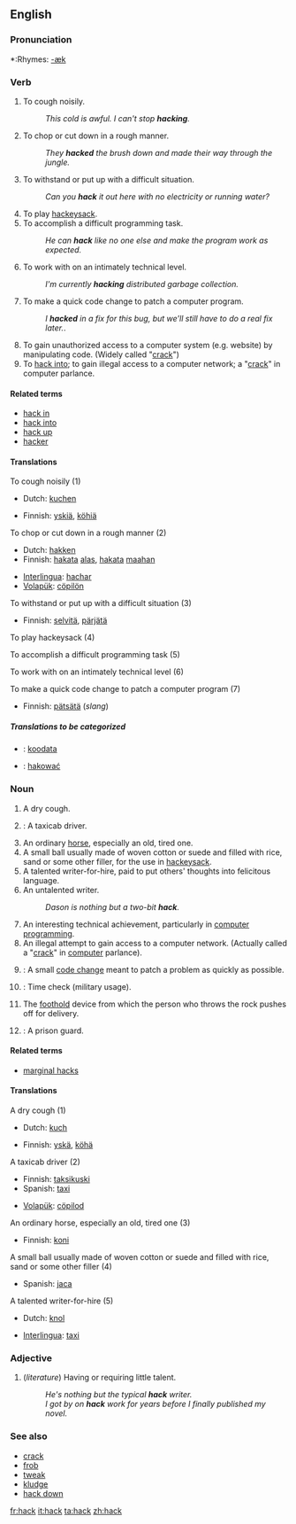 {{see|häck}}
==English==

===Pronunciation===
*:Rhymes: [[Rhymes:English:-æk|-æk]]

===Verb===
{{en-verb}}

# To cough noisily.
#: ''This cold is awful. I can't stop '''hacking'''.''
# To chop or cut down in a rough manner.
#: ''They '''hacked''' the brush down and made their way through the jungle.''
# To withstand or put up with a difficult situation.
#: ''Can you '''hack''' it out here with no electricity or running water?''
# To play [[hackeysack]].
# To accomplish a difficult programming task.
#: ''He can '''hack''' like no one else and make the program work as expected.''
# To work with on an intimately technical level.
#: ''I'm currently '''hacking''' distributed garbage collection.''
# To make a quick code change to patch a computer program.
#: ''I '''hacked''' in a fix for this bug, but we'll still have to do a real fix later.''.
# To gain unauthorized access to a computer system (e.g. website) by manipulating code. (Widely called "[[crack]]")
# To [[hack into]]; to gain illegal access to a computer network; a "[[crack]]" in computer parlance.

====Related terms====
*[[hack in]]
*[[hack into]]
*[[hack up]]
*[[hacker]]

====Translations====
;To cough noisily (1)
{{top}}
*Dutch: [[kuchen]]
{{mid}}
*Finnish: [[yskiä]], [[köhiä]]
{{bottom}}

;To chop or cut down in a rough manner (2)
{{top}}
*Dutch: [[hakken]]
*Finnish: [[hakata#Finnish|hakata]] [[alas]], [[hakata#Finnish|hakata]] [[maa#Finnish|maahan]]
{{mid}}
*[[Interlingua]]: [[hachar]]
*[[Volapük]]: [[cöpilön]]
{{bottom}}

;To withstand or put up with a difficult situation (3)
{{top}}
*Finnish: [[selvitä]], [[pärjätä]]
{{mid}}
{{bottom}}

;To play hackeysack (4)
{{top}}
{{mid}}
{{bottom}}

;To accomplish a difficult programming task (5)
{{top}}
{{mid}}
{{bottom}}

;To work with on an intimately technical level (6)
{{top}}
{{mid}}
{{bottom}}

;To make a quick code change to patch a computer program (7)
{{top}}
*Finnish: [[pätsätä]] (''slang'')
{{mid}}
{{bottom}}

=====Translations to be categorized=====
{{checktrans}}
{{top}}
*{{ttbc|Finnish}}: [[koodata]]
{{mid}}
*{{ttbc|Polish}}: [[hakować]]
{{bottom}}

===Noun===
{{en-noun}}

# A dry cough.
# {{slang}}: A taxicab driver.
# An ordinary [[horse]], especially an old, tired one.
# A small ball usually made of woven cotton or suede and filled with rice, sand or some other filler, for the use in [[hackeysack]].
# A talented writer-for-hire, paid to put others' thoughts into felicitous language.
# An untalented writer.
#: ''Dason is nothing but a two-bit '''hack'''.''
# An interesting technical achievement, particularly in [[computer programming]].
# An illegal attempt to gain access to a computer network. (Actually called a "[[crack]]" in [[computer]] parlance).
# {{computing}}: A small [[code change]] meant to patch a problem as quickly as possible.
# {{slang}}: Time check (military usage).
# {{curling}} The [[foothold]] device from which the person who throws the rock pushes off for delivery.
# {{slang}}: A prison guard.

====Related terms====
*[[marginal hacks]]

====Translations====
;A dry cough (1)
{{top}}
*Dutch: [[kuch]] {{m}}
{{mid}}
*Finnish: [[yskä]], [[köhä]]
{{bottom}}

;A taxicab driver (2)
{{top}}
*Finnish: [[taksikuski]]
*Spanish: [[taxi]]
{{mid}}
*[[Volapük]]: [[cöpilod]]
{{bottom}}

;An ordinary horse, especially an old, tired one (3)
{{top}}
*Finnish: [[koni#Finnish|koni]]
{{mid}}
{{bottom}}

;A small ball usually made of woven cotton or suede and filled with rice, sand or some other filler (4)
{{top}}
{{mid}}
*Spanish: [[jaca]]
{{bottom}}

;A talented writer-for-hire (5)
{{top}}
*Dutch: [[knol]]
{{mid}}
*[[Interlingua]]: [[taxi]]
{{bottom}}

===Adjective===
{{en-adj|-}}

# (''literature'') Having or requiring little talent.
#: ''He's nothing but the typical '''hack''' writer.''
#: ''I got by on '''hack''' work for years before I finally published my novel.''

===See also===
*[[crack]]
*[[frob]]
*[[tweak]]
*[[kludge]]
*[[hack down]]

[[fr:hack]]
[[it:hack]]
[[ta:hack]]
[[zh:hack]]